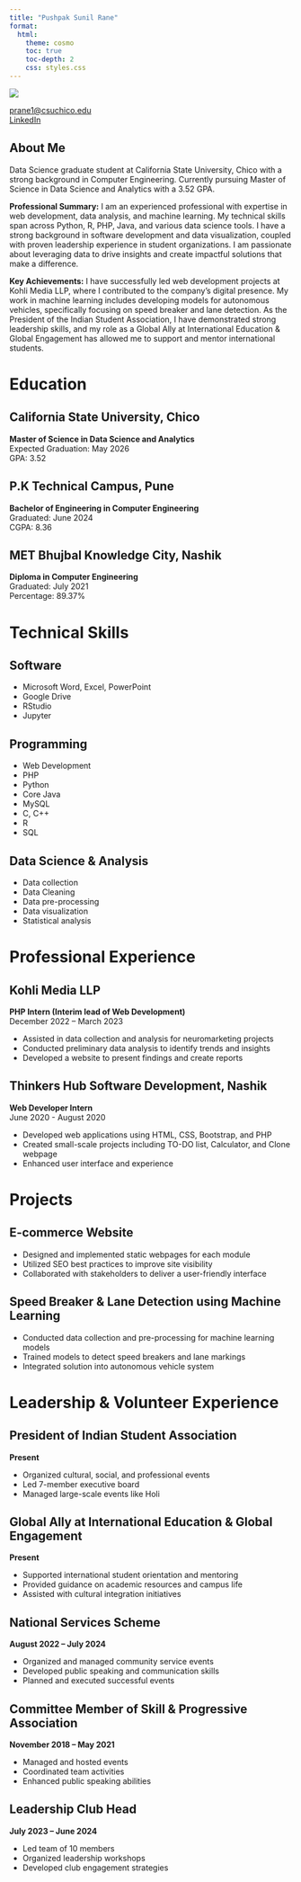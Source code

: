 ```yaml
---
title: "Pushpak Sunil Rane"
format: 
  html:
    theme: cosmo
    toc: true
    toc-depth: 2
    css: styles.css
---
```


:::::: intro-container
:::: profile-section
![](profile.jpg)

::: contact-info
[prane1\@csuchico.edu](mailto:prane1@csuchico.edu)\
[LinkedIn](https://linkedin.com/in/pushpak-sunil-rane)
:::
::::

::: intro-text
# <i class="fas fa-user section-icon"></i> About Me

Data Science graduate student at California State University, Chico with a strong background in Computer Engineering. Currently pursuing Master of Science in Data Science and Analytics with a 3.52 GPA.

**Professional Summary:** I am an experienced professional with expertise in web development, data analysis, and machine learning. My technical skills span across Python, R, PHP, Java, and various data science tools. I have a strong background in software development and data visualization, coupled with proven leadership experience in student organizations. I am passionate about leveraging data to drive insights and create impactful solutions that make a difference.

**Key Achievements:** I have successfully led web development projects at Kohli Media LLP, where I contributed to the company's digital presence. My work in machine learning includes developing models for autonomous vehicles, specifically focusing on speed breaker and lane detection. As the President of the Indian Student Association, I have demonstrated strong leadership skills, and my role as a Global Ally at International Education & Global Engagement has allowed me to support and mentor international students.
:::
::::::

# <i class="fas fa-graduation-cap section-icon"></i> Education

## <i class="fas fa-university"></i> California State University, Chico

**Master of Science in Data Science and Analytics**\
Expected Graduation: May 2026\
GPA: 3.52

## <i class="fas fa-university"></i> P.K Technical Campus, Pune

**Bachelor of Engineering in Computer Engineering**\
Graduated: June 2024\
CGPA: 8.36

## <i class="fas fa-university"></i> MET Bhujbal Knowledge City, Nashik

**Diploma in Computer Engineering**\
Graduated: July 2021\
Percentage: 89.37%

# <i class="fas fa-tools section-icon"></i> Technical Skills

## <i class="fas fa-desktop"></i> Software

-   <i class="fas fa-file-word"></i> Microsoft Word, Excel, PowerPoint
-   <i class="fab fa-google-drive"></i> Google Drive
-   <i class="fas fa-code"></i> RStudio
-   <i class="fas fa-code"></i> Jupyter

## <i class="fas fa-code"></i> Programming

-   <i class="fas fa-globe"></i> Web Development
-   <i class="fab fa-php"></i> PHP
-   <i class="fab fa-python"></i> Python
-   <i class="fab fa-java"></i> Core Java
-   <i class="fas fa-database"></i> MySQL
-   <i class="fas fa-c"></i> C, C++
-   <i class="fas fa-r-project"></i> R
-   <i class="fas fa-database"></i> SQL

## <i class="fas fa-chart-bar"></i> Data Science & Analysis

-   <i class="fas fa-database"></i> Data collection
-   <i class="fas fa-broom"></i> Data Cleaning
-   <i class="fas fa-cogs"></i> Data pre-processing
-   <i class="fas fa-chart-pie"></i> Data visualization
-   <i class="fas fa-calculator"></i> Statistical analysis

# <i class="fas fa-briefcase section-icon"></i> Professional Experience

## <i class="fas fa-building"></i> Kohli Media LLP

**PHP Intern (Interim lead of Web Development)**\
December 2022 – March 2023

-   <i class="fas fa-database"></i> Assisted in data collection and analysis for neuromarketing projects
-   <i class="fas fa-chart-line"></i> Conducted preliminary data analysis to identify trends and insights
-   <i class="fas fa-laptop-code"></i> Developed a website to present findings and create reports

## <i class="fas fa-building"></i> Thinkers Hub Software Development, Nashik

**Web Developer Intern**\
June 2020 - August 2020

-   <i class="fas fa-code"></i> Developed web applications using HTML, CSS, Bootstrap, and PHP
-   <i class="fas fa-tasks"></i> Created small-scale projects including TO-DO list, Calculator, and Clone webpage
-   <i class="fas fa-paint-brush"></i> Enhanced user interface and experience

# <i class="fas fa-project-diagram section-icon"></i> Projects

## <i class="fas fa-shopping-cart"></i> E-commerce Website

-   <i class="fas fa-laptop-code"></i> Designed and implemented static webpages for each module
-   <i class="fas fa-search"></i> Utilized SEO best practices to improve site visibility
-   <i class="fas fa-users"></i> Collaborated with stakeholders to deliver a user-friendly interface

## <i class="fas fa-car"></i> Speed Breaker & Lane Detection using Machine Learning

-   <i class="fas fa-database"></i> Conducted data collection and pre-processing for machine learning models
-   <i class="fas fa-robot"></i> Trained models to detect speed breakers and lane markings
-   <i class="fas fa-cogs"></i> Integrated solution into autonomous vehicle system

# <i class="fas fa-users section-icon"></i> Leadership & Volunteer Experience

## <i class="fas fa-user-tie"></i> President of Indian Student Association

**Present**

-   <i class="fas fa-calendar-alt"></i> Organized cultural, social, and professional events
-   <i class="fas fa-users"></i> Led 7-member executive board
-   <i class="fas fa-star"></i> Managed large-scale events like Holi

## <i class="fas fa-handshake"></i> Global Ally at International Education & Global Engagement

**Present**

-   <i class="fas fa-user-graduate"></i> Supported international student orientation and mentoring
-   <i class="fas fa-book"></i> Provided guidance on academic resources and campus life
-   <i class="fas fa-globe-americas"></i> Assisted with cultural integration initiatives

## <i class="fas fa-hands-helping"></i> National Services Scheme

**August 2022 – July 2024**

-   <i class="fas fa-calendar-check"></i> Organized and managed community service events
-   <i class="fas fa-comments"></i> Developed public speaking and communication skills
-   <i class="fas fa-tasks"></i> Planned and executed successful events

## <i class="fas fa-users-cog"></i> Committee Member of Skill & Progressive Association

**November 2018 – May 2021**

-   <i class="fas fa-calendar-alt"></i> Managed and hosted events
-   <i class="fas fa-users"></i> Coordinated team activities
-   <i class="fas fa-microphone"></i> Enhanced public speaking abilities

## <i class="fas fa-user-shield"></i> Leadership Club Head

**July 2023 – June 2024**

-   <i class="fas fa-users"></i> Led team of 10 members
-   <i class="fas fa-chalkboard-teacher"></i> Organized leadership workshops
-   <i class="fas fa-bullhorn"></i> Developed club engagement strategies

